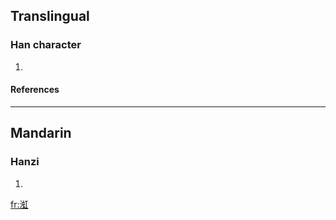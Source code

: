 ==Translingual==
===Han character===
{{Han char|rn=85|rad=水|as=09|sn=12|four=3111<sub>0</sub>|canj=水中戈一 (ELIM)}}
# {{defn|Han|sort=水09}}
====References====
{{Han ref|kx=0635.060|dkj=17785|dj=1042.040|hdz=31677.050|uh=6E31|ud=28209|bh=DA43|bd=55875}}

----
==Mandarin==
===Hanzi===
{{cmn-hanzi|pin=[[ěr]] (er3), [[hóng]] (hong2)|wg=erh<sup>3</sup>, hung<sup>2</sup>}}
# {{defn|Mandarin}}

[[fr:渱]]